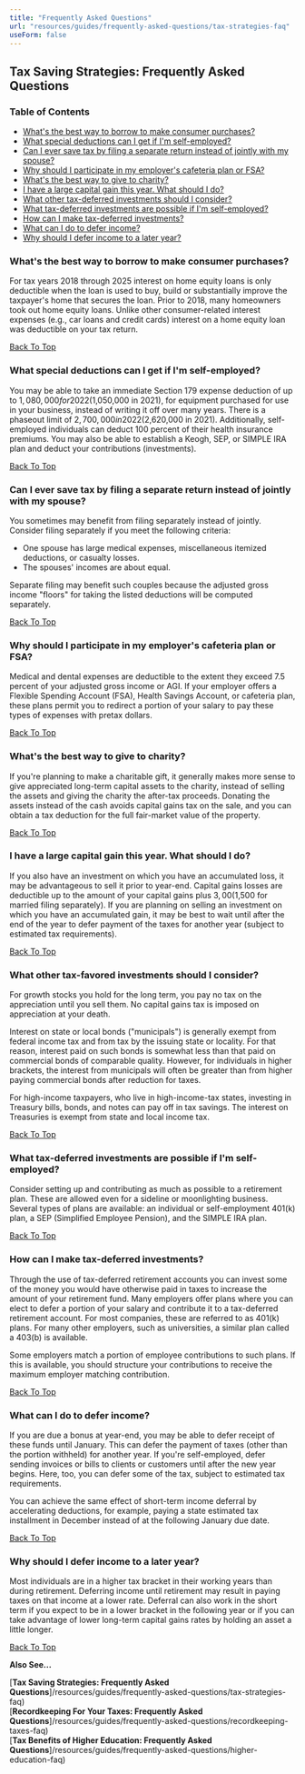```yaml
---
title: "Frequently Asked Questions"
url: "resources/guides/frequently-asked-questions/tax-strategies-faq"
useForm: false
---
```



Tax Saving Strategies: Frequently Asked Questions
-------------------------------------------------

### Table of Contents

*   [What's the best way to borrow to make consumer purchases?](#1)
*   [What special deductions can I get if I'm self-employed?](#2)
*   [Can I ever save tax by filing a separate return instead of jointly with my spouse?](#3)
*   [Why should I participate in my employer's cafeteria plan or FSA?](#4)
*   [What's the best way to give to charity?](#5)
*   [I have a large capital gain this year. What should I do?](#6)
*   [What other tax-deferred investments should I consider?](#7)
*   [What tax-deferred investments are possible if I'm self-employed?](#8)
*   [How can I make tax-deferred investments?](#9)
*   [What can I do to defer income?](#10)
*   [Why should I defer income to a later year?](#11)

### What's the best way to borrow to make consumer purchases?

For tax years 2018 through 2025 interest on home equity loans is only deductible when the loan is used to buy, build or substantially improve the taxpayer's home that secures the loan. Prior to 2018, many homeowners took out home equity loans. Unlike other consumer-related interest expenses (e.g., car loans and credit cards) interest on a home equity loan was deductible on your tax return.

[Back To Top](#top)

### What special deductions can I get if I'm self-employed?

You may be able to take an immediate Section 179 expense deduction of up to $1,080,000 for 2022 ($1,050,000 in 2021), for equipment purchased for use in your business, instead of writing it off over many years. There is a phaseout limit of $2,700,000 in 2022 ($2,620,000 in 2021). Additionally, self-employed individuals can deduct 100 percent of their health insurance premiums. You may also be able to establish a Keogh, SEP, or SIMPLE IRA plan and deduct your contributions (investments).

[Back To Top](#top)

### Can I ever save tax by filing a separate return instead of jointly with my spouse?

You sometimes may benefit from filing separately instead of jointly. Consider filing separately if you meet the following criteria:

*   One spouse has large medical expenses, miscellaneous itemized deductions, or casualty losses.
*   The spouses' incomes are about equal.

Separate filing may benefit such couples because the adjusted gross income "floors" for taking the listed deductions will be computed separately.

[Back To Top](#top)

### Why should I participate in my employer's cafeteria plan or FSA?

Medical and dental expenses are deductible to the extent they exceed 7.5 percent of your adjusted gross income or AGI. If your employer offers a Flexible Spending Account (FSA), Health Savings Account, or cafeteria plan, these plans permit you to redirect a portion of your salary to pay these types of expenses with pretax dollars.

[Back To Top](#top)

### What's the best way to give to charity?

If you're planning to make a charitable gift, it generally makes more sense to give appreciated long-term capital assets to the charity, instead of selling the assets and giving the charity the after-tax proceeds. Donating the assets instead of the cash avoids capital gains tax on the sale, and you can obtain a tax deduction for the full fair-market value of the property.

[Back To Top](#top)

### I have a large capital gain this year. What should I do?

If you also have an investment on which you have an accumulated loss, it may be advantageous to sell it prior to year-end. Capital gains losses are deductible up to the amount of your capital gains plus $3,00 ($1,500 for married filing separately). If you are planning on selling an investment on which you have an accumulated gain, it may be best to wait until after the end of the year to defer payment of the taxes for another year (subject to estimated tax requirements).

[Back To Top](#top)

### What other tax-favored investments should I consider?

For growth stocks you hold for the long term, you pay no tax on the appreciation until you sell them. No capital gains tax is imposed on appreciation at your death.

Interest on state or local bonds ("municipals") is generally exempt from federal income tax and from tax by the issuing state or locality. For that reason, interest paid on such bonds is somewhat less than that paid on commercial bonds of comparable quality. However, for individuals in higher brackets, the interest from municipals will often be greater than from higher paying commercial bonds after reduction for taxes.

For high-income taxpayers, who live in high-income-tax states, investing in Treasury bills, bonds, and notes can pay off in tax savings. The interest on Treasuries is exempt from state and local income tax.

[Back To Top](#top)

### What tax-deferred investments are possible if I'm self-employed?

Consider setting up and contributing as much as possible to a retirement plan. These are allowed even for a sideline or moonlighting business. Several types of plans are available: an individual or self-employment 401(k) plan, a SEP (Simplified Employee Pension), and the SIMPLE IRA plan.

[Back To Top](#top)

### How can I make tax-deferred investments?

Through the use of tax-deferred retirement accounts you can invest some of the money you would have otherwise paid in taxes to increase the amount of your retirement fund. Many employers offer plans where you can elect to defer a portion of your salary and contribute it to a tax-deferred retirement account. For most companies, these are referred to as 401(k) plans. For many other employers, such as universities, a similar plan called a 403(b) is available.

Some employers match a portion of employee contributions to such plans. If this is available, you should structure your contributions to receive the maximum employer matching contribution.

[Back To Top](#top)

### What can I do to defer income?

If you are due a bonus at year-end, you may be able to defer receipt of these funds until January. This can defer the payment of taxes (other than the portion withheld) for another year. If you're self-employed, defer sending invoices or bills to clients or customers until after the new year begins. Here, too, you can defer some of the tax, subject to estimated tax requirements.

You can achieve the same effect of short-term income deferral by accelerating deductions, for example, paying a state estimated tax installment in December instead of at the following January due date.

[Back To Top](#top)

### Why should I defer income to a later year?

Most individuals are in a higher tax bracket in their working years than during retirement. Deferring income until retirement may result in paying taxes on that income at a lower rate. Deferral can also work in the short term if you expect to be in a lower bracket in the following year or if you can take advantage of lower long-term capital gains rates by holding an asset a little longer.

[Back To Top](#top)

**Also See...**

[**Tax Saving Strategies: Frequently Asked Questions**]/resources/guides/frequently-asked-questions/tax-strategies-faq)  
[**Recordkeeping For Your Taxes: Frequently Asked Questions**]/resources/guides/frequently-asked-questions/recordkeeping-taxes-faq)  
[**Tax Benefits of Higher Education: Frequently Asked Questions**]/resources/guides/frequently-asked-questions/higher-education-faq) 
